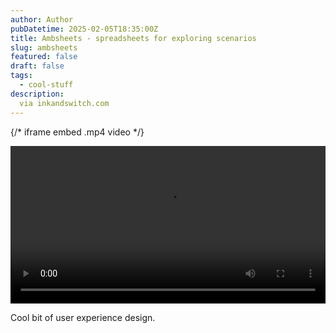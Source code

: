 ```yaml
---
author: Author
pubDatetime: 2025-02-05T18:35:00Z
title: Ambsheets - spreadsheets for exploring scenarios
slug: ambsheets
featured: false
draft: false
tags:
  - cool-stuff
description:
  via inkandswitch.com
---
```



<LinkCard url="https://www.inkandswitch.com/ambsheets/" />

{/* iframe embed .mp4 video */}

<video
  controls
  src="https://www.inkandswitch.com/ambsheets/notebook/static/01/ambsheets-1-bells-and-whistles.mp4"
  width="100%">
  </video>

Cool bit of user experience design.